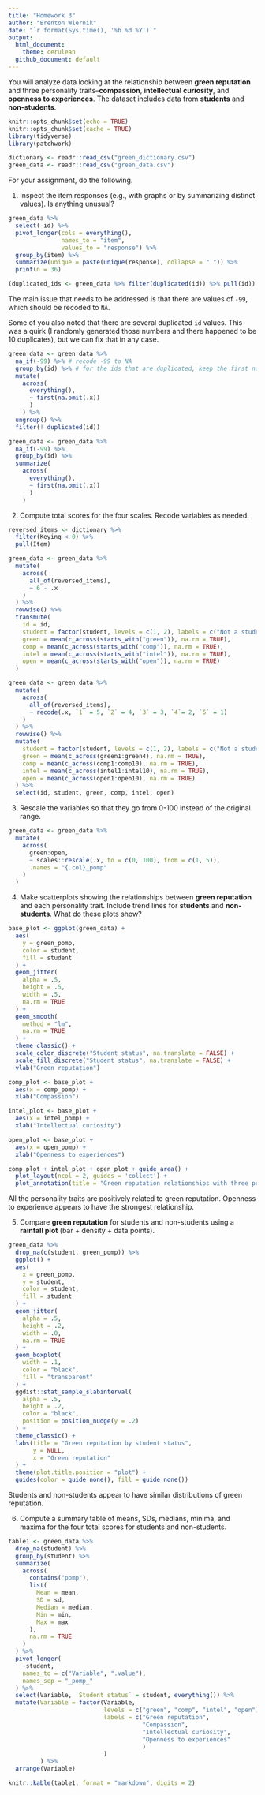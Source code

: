 ```yaml
---
title: "Homework 3"
author: "Brenton Wiernik"
date: "`r format(Sys.time(), '%b %d %Y')`"
output: 
  html_document:
    theme: cerulean
  github_document: default 
---
```


You will analyze data looking at the relationship between **green reputation** and three personality traits--**compassion**, **intellectual curiosity**, and **openness to experiences**.
The dataset includes data from **students** and **non-students**.

```r
knitr::opts_chunk$set(echo = TRUE)
knitr::opts_chunk$set(cache = TRUE)
library(tidyverse)
library(patchwork)

dictionary <- readr::read_csv("green_dictionary.csv")
green_data <- readr::read_csv("green_data.csv")
```

For your assignment, do the following.

  1. Inspect the item responses (e.g., with graphs or by summarizing distinct values). 
     Is anything unusual?

```r
green_data %>%
  select(-id) %>%
  pivot_longer(cols = everything(),
               names_to = "item",
               values_to = "response") %>% 
  group_by(item) %>% 
  summarize(unique = paste(unique(response), collapse = " ")) %>% 
  print(n = 36)

(duplicated_ids <- green_data %>% filter(duplicated(id)) %>% pull(id))
```

The main issue that needs to be addressed is that there are values of `-99`, which should be recoded to `NA`.

Some of you also noted that there are several duplicated `id` values. 
This was a quirk (I randomly generated those numbers and there happened to be 10 duplicates), but we can fix that in any case.

```r
green_data <- green_data %>% 
  na_if(-99) %>% # recode -99 to NA
  group_by(id) %>% # for the ids that are duplicated, keep the first non-NA value for each variable
  mutate(
    across(
      everything(),
      ~ first(na.omit(.x))
      )
    ) %>% 
  ungroup() %>% 
  filter(! duplicated(id))
```

```r
green_data <- green_data %>% 
  na_if(-99) %>% 
  group_by(id) %>% 
  summarize(
    across(
      everything(),
      ~ first(na.omit(.x))
      )
    )
```

  2. Compute total scores for the four scales. 
     Recode variables as needed.
     
```r
reversed_items <- dictionary %>% 
  filter(Keying < 0) %>% 
  pull(Item)

green_data <- green_data %>% 
  mutate(
    across(
      all_of(reversed_items),
      ~ 6 - .x
    )
  ) %>% 
  rowwise() %>% 
  transmute(
    id = id,
    student = factor(student, levels = c(1, 2), labels = c("Not a student", "Student")),
    green = mean(c_across(starts_with("green")), na.rm = TRUE),
    comp = mean(c_across(starts_with("comp")), na.rm = TRUE),
    intel = mean(c_across(starts_with("intel")), na.rm = TRUE),
    open = mean(c_across(starts_with("open")), na.rm = TRUE)
  )
```

```r
green_data <- green_data %>% 
  mutate(
    across(
      all_of(reversed_items),
      ~ recode(.x, `1` = 5, `2` = 4, `3` = 3, `4`= 2, `5` = 1)
    )
  ) %>% 
  rowwise() %>% 
  mutate(
    student = factor(student, levels = c(1, 2), labels = c("Not a student", "Student")),
    green = mean(c_across(green1:green4), na.rm = TRUE),
    comp = mean(c_across(comp1:comp10), na.rm = TRUE),
    intel = mean(c_across(intel1:intel10), na.rm = TRUE),
    open = mean(c_across(open1:open10), na.rm = TRUE)
  ) %>% 
  select(id, student, green, comp, intel, open)
```

  3. Rescale the variables so that they go from 0-100 instead of the original range.
  
```r
green_data <- green_data %>% 
  mutate(
    across(
      green:open,
      ~ scales::rescale(.x, to = c(0, 100), from = c(1, 5)),
      .names = "{.col}_pomp"
    )
  )
```

  4. Make scatterplots showing the relationships between **green reputation** and each personality trait.
     Include trend lines for **students** and **non-students**.
     What do these plots show?
     
```r
base_plot <- ggplot(green_data) +
  aes(
    y = green_pomp,
    color = student,
    fill = student
  ) +
  geom_jitter(
    alpha = .5,
    height = .5,
    width = .5,
    na.rm = TRUE
  ) +
  geom_smooth(
    method = "lm",
    na.rm = TRUE
  ) +
  theme_classic() +
  scale_color_discrete("Student status", na.translate = FALSE) +
  scale_fill_discrete("Student status", na.translate = FALSE) +
  ylab("Green reputation")

comp_plot <- base_plot +
  aes(x = comp_pomp) +
  xlab("Compassion")

intel_plot <- base_plot +
  aes(x = intel_pomp) +
  xlab("Intellectual curiosity")

open_plot <- base_plot + 
  aes(x = open_pomp) +
  xlab("Openness to experiences")

comp_plot + intel_plot + open_plot + guide_area() +
  plot_layout(ncol = 2, guides = 'collect') +
  plot_annotation(title = "Green reputation relationships with three personality traits")
```

All the personality traits are positively related to green reputation.
Openness to experience appears to have the strongest relationship.

  5. Compare **green reputation** for students and non-students using a **rainfall plot** (bar + density + data points).
  
```r
green_data %>% 
  drop_na(c(student, green_pomp)) %>% 
  ggplot() +
  aes(
    x = green_pomp,
    y = student,
    color = student,
    fill = student
  ) +
  geom_jitter(
    alpha = .5,
    height = .2,
    width = .0,
    na.rm = TRUE
  ) +
  geom_boxplot(
    width = .1,
    color = "black",
    fill = "transparent"
  ) +
  ggdist::stat_sample_slabinterval(
    alpha = .5,
    height = .2, 
    color = "black",
    position = position_nudge(y = .2)
  ) +
  theme_classic() +
  labs(title = "Green reputation by student status", 
       y = NULL,
       x = "Green reputation"
  ) +
  theme(plot.title.position = "plot") +
  guides(color = guide_none(), fill = guide_none())
```

Students and non-students appear to have similar distributions of green reputation.
  
  6. Compute a summary table of means, SDs, medians, minima, and maxima for the four total scores for students and non-students.

```r
table1 <- green_data %>% 
  drop_na(student) %>% 
  group_by(student) %>% 
  summarize(
    across(
      contains("pomp"),
      list(
        Mean = mean,
        SD = sd,
        Median = median,
        Min = min,
        Max = max
      ),
      na.rm = TRUE
    )
  ) %>% 
  pivot_longer(
    -student,
    names_to = c("Variable", ".value"),
    names_sep = "_pomp_"
  ) %>% 
  select(Variable, `Student status` = student, everything()) %>% 
  mutate(Variable = factor(Variable, 
                           levels = c("green", "comp", "intel", "open"), 
                           labels = c("Green reputation", 
                                      "Compassion", 
                                      "Intellectual curiosity", 
                                      "Openness to experiences"
                                      )
                           )
         ) %>% 
  arrange(Variable)

knitr::kable(table1, format = "markdown", digits = 2)
```


